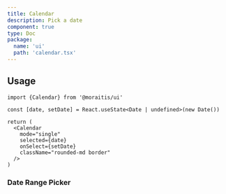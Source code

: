 ```yaml
---
title: Calendar
description: Pick a date
component: true
type: Doc
package:
  name: 'ui'
  path: 'calendar.tsx'
---
```


<ComponentExample src="/components/examples/calendar/demo.tsx">
  <CalendarDemo />
</ComponentExample>

## Usage

```tsx
import {Calendar} from '@moraitis/ui'
```

```tsx
const [date, setDate] = React.useState<Date | undefined>(new Date())

return (
  <Calendar
    mode="single"
    selected={date}
    onSelect={setDate}
    className="rounded-md border"
  />
)
```

### Date Range Picker

<ComponentExample src="/components/examples/calendar/date-range-picker.tsx">
  <DateRangePicker />
</ComponentExample>
